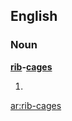 ==English==
===Noun===
'''[[rib]]-[[cage]]s'''
# {{alternative plural of|[[rib-cage]]|[[ribcages]]}}

[[ar:rib-cages]]